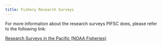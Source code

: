 ```yaml
---
title: Fishery Research Surveys
---
```


For more information about the research surveys PIFSC does, please refer to the following link:

[Research Surveys in the Pacific (NOAA Fisheries)](https://www.fisheries.noaa.gov/research-surveys-pacific)

